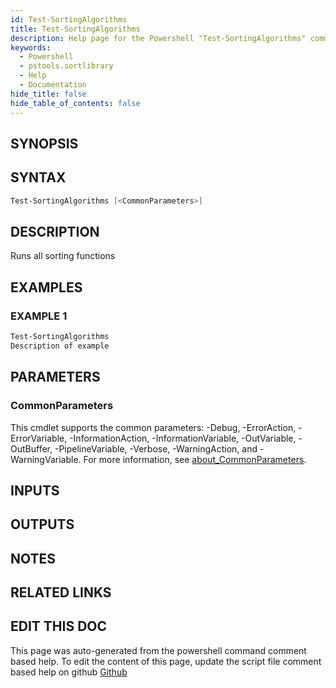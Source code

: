 ```yaml
---
id: Test-SortingAlgorithms
title: Test-SortingAlgorithms
description: Help page for the Powershell "Test-SortingAlgorithms" command
keywords:
  - Powershell
  - pstools.sortlibrary
  - Help
  - Documentation
hide_title: false
hide_table_of_contents: false
---
```


## SYNOPSIS

## SYNTAX

```powershell
Test-SortingAlgorithms [<CommonParameters>]
```

## DESCRIPTION

Runs all sorting functions

## EXAMPLES

### EXAMPLE 1

```powershell
Test-SortingAlgorithms
Description of example
```

## PARAMETERS

### CommonParameters

This cmdlet supports the common parameters: -Debug, -ErrorAction, -ErrorVariable, -InformationAction, -InformationVariable, -OutVariable, -OutBuffer, -PipelineVariable, -Verbose, -WarningAction, and -WarningVariable. For more information, see [about_CommonParameters](http://go.microsoft.com/fwlink/?LinkID=113216).

## INPUTS

## OUTPUTS

## NOTES

## RELATED LINKS

## EDIT THIS DOC 

This page was auto-generated from the powershell command comment based help. To edit the content of this page, update the script file comment based help on github [Github](https://github.com/hanpq/)
